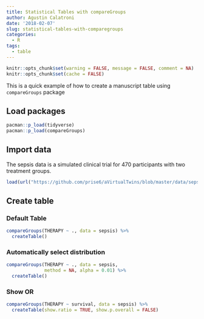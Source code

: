 ```yaml
---
title: Statistical Tables with compareGroups
author: Agustin Calatroni
date: '2018-02-07'
slug: statistical-tables-with-comparegroups
categories:
  - R
tags:
  - table
---
```


```r
knitr::opts_chunk$set(warning = FALSE, message = FALSE, comment = NA)
knitr::opts_chunk$set(cache = FALSE)
```

This is a quick example of how to create a manuscript table using `compareGroups` package

## Load packages
```r
pacman::p_load(tidyverse)
pacman::p_load(compareGroups)
```

## Import data

The sepsis data is a simulated clinical trial for 470 participants with two treatment groups.

```r
load(url("https://github.com/prise6/aVirtualTwins/blob/master/data/sepsis.rdata?raw=true"))
```

## Create table

### Default Table

```r
compareGroups(THERAPY ~ ., data = sepsis) %>% 
  createTable()
```

### Automatically select distribution

```r
compareGroups(THERAPY ~ ., data = sepsis,
              method = NA, alpha = 0.01) %>% 
  createTable()
```

### Show OR

```r
compareGroups(THERAPY ~ survival, data = sepsis) %>% 
  createTable(show.ratio = TRUE, show.p.overall = FALSE)
```
